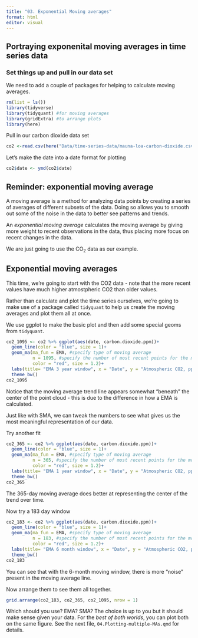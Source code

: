 ```yaml
---
title: "03. Exponential Moving averages"
format: html
editor: visual
---
```


## Portraying exponenital moving averages in time series data

### Set things up and pull in our data set

We need to add a couple of packages for helping to calculate moving averages.

```r
rm(list = ls())
library(tidyverse)
library(tidyquant) #for moving averages
library(gridExtra) #to arrange plots
library(here)
```

Pull in our carbon dioxide data set

```r
co2 <-read.csv(here("Data/time-series-data/mauna-loa-carbon-dioxide.csv"))
```

Let's make the date into a date format for plotting

```r
co2$date <- ymd(co2$date)
```

## Reminder: exponential moving average

A moving average is a method for analyzing data points by creating a series of averages of different subsets of the data. Doing so allows you to smooth out some of the noise in the data to better see patterns and trends.

An *exponential moving average* calculates the moving average by giving more weight to recent observations in the data, thus placing more focus on recent changes in the data. 

We are just going to use the CO~2~ data as our example.

## Exponential moving averages

This time, we're going to start with the CO2 data - note that the more recent values have much higher atmostpheric CO2 than older values.

Rather than calculate and plot the time series ourselves, we're going to make use of a package called `tidyquant` to help us create the moving averages and plot them all at once.

We use ggplot to make the basic plot and then add some special geoms from `tidyquant`.

```r
co2_1095 <- co2 %>% ggplot(aes(date, carbon.dioxide.ppm))+
  geom_line(color = "blue", size = 1)+
  geom_ma(ma_fun = EMA, #specify type of moving average
          n = 1095, #specify the number of most recent points for the moving average
          color = "red", size = 1.2)+
  labs(title= "EMA 3 year window", x = "Date", y = "Atmospheric CO2, ppm")+
  theme_bw()
co2_1095
```
Notice that the moving average trend line appears somewhat "beneath" the center of the point cloud - this is due to the difference in how a EMA is calculated.

Just like with SMA, we can tweak the numbers to see what gives us the most meaningful representation of our data.

Try another fit

```r
co2_365 <- co2 %>% ggplot(aes(date, carbon.dioxide.ppm))+
  geom_line(color = "blue", size = 1)+
  geom_ma(ma_fun = EMA, #specify type of moving average
          n = 365, #specify the number of most recent points for the moving average
          color = "red", size = 1.2)+
  labs(title= "EMA 1 year window", x = "Date", y = "Atmospheric CO2, ppm")+
  theme_bw()
co2_365
```
The 365-day moving average does better at representing the center of the trend over time.

Now try a 183 day window

```r
co2_183 <- co2 %>% ggplot(aes(date, carbon.dioxide.ppm))+
  geom_line(color = "blue", size = 1)+
  geom_ma(ma_fun = EMA, #specify type of moving average
          n = 183, #specify the number of most recent points for the moving average
          color = "red", size = 1.2)+
  labs(title= "EMA 6 month window", x = "Date", y = "Atmospheric CO2, ppm")+
  theme_bw()
co2_183
```
You can see that with the 6-month moving window, there is more "noise" present in the moving average line.

Now arrange them to see them all together.

```r
grid.arrange(co2_183, co2_365, co2_1095, nrow = 1)
```

Which should you use? EMA? SMA? The choice is up to you but it should make sense given your data. For the *best of both worlds*, you can plot both on the same figure. See the next file, `04.Plotting-multiple-MAs.qmd` for details.